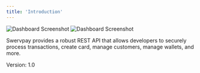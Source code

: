 ```yaml
---
title: 'Introduction'
---
```


<img
  className="block dark:hidden"
  src="/images/screenshot_2.png"
  alt="Dashboard Screenshot"
/>
<img
  className="hidden dark:block"
  src="/images/screenshot_2_dark.png"
  alt="Dashboard Screenshot"
/>

Swervpay provides a robust REST API that allows developers to securely process transactions, create card, manage customers, manage wallets, and more. 

<Note>
  Version: 1.0
</Note>



